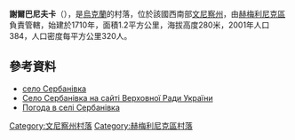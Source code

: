 {{coord|49|35|28|N|28|7|46|E|scale:30000|display=title}}

'''謝爾巴尼夫卡'''（{{lang-uk|Сербанівка}}），是[[烏克蘭|烏克蘭]]的村落，位於該國西南部[[文尼察州|文尼察州]]，由[[赫梅利尼克區|赫梅利尼克區]]負責管轄，始建於1710年，面積1.2平方公里，海拔高度280米，2001年人口384，人口密度每平方公里320人。

==參考資料==
* [http://w1.c1.rada.gov.ua/pls/z7503/A005?rdat1=17.03.2015&rf7571=3292 село Сербанівка]
* [http://w1.c1.rada.gov.ua/pls/z7503/A005?rdat1=17.03.2015&rf7571=3292 Село Сербанівка на сайті Верховної Ради України]
* [http://weather.in.ua/ua/vinnickaja/23644 Погода в селі Сербанівка]{{Wayback|url=http://weather.in.ua/ua/vinnickaja/23644 |date=20111220072648 }}

[[Category:文尼察州村落|Category:文尼察州村落]]
[[Category:赫梅利尼克區村落|Category:赫梅利尼克區村落]]


{{Vinnytsia-geo-stub}}